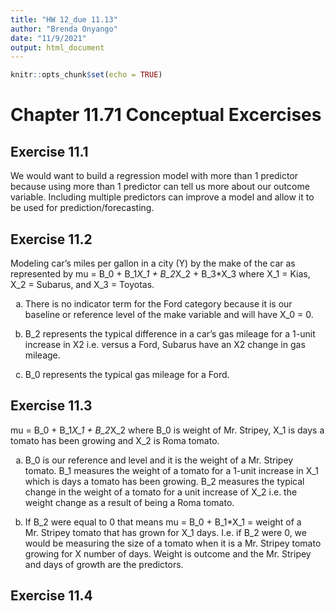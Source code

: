 ```yaml
---
title: "HW 12_due 11.13"
author: "Brenda Onyango"
date: "11/9/2021"
output: html_document
---
```


```r
knitr::opts_chunk$set(echo = TRUE)
```

# Chapter 11.71 Conceptual Excercises 

## Exercise 11.1

We would want to build a regression model with more than 1 predictor because using more than 1 predictor can tell us more about our outcome variable. Including multiple predictors can improve a model and allow it to be used for prediction/forecasting. 

## Exercise 11.2 

Modeling car's miles per gallon in a city (Y) by the make of the car as represented by mu = B_0 + B_1*X_1 + B_2*X_2 + B_3*X_3 where X_1 = Kias, X_2 = Subarus, and X_3 = Toyotas. 

a) There is no indicator term for the Ford category because it is our baseline or reference level of the make variable and will have X_0 = 0. 

b) B_2 represents the typical difference in a car's gas mileage for a 1-unit increase in X2 i.e. versus a Ford, Subarus have an X2 change in gas mileage. 

c) B_0 represents the typical gas mileage for a Ford. 

## Exercise 11.3 

mu = B_0 + B_1*X_1 + B_2*X_2 where B_0 is weight of Mr. Stripey, X_1 is days a tomato has been growing and X_2 is Roma tomato. 

a) B_0 is our reference and level and it is the weight of a Mr. Stripey tomato. B_1 measures the weight of a tomato for a 1-unit increase in X_1 which is days a tomato has been growing. B_2 measures the typical change in the weight of a tomato for a unit increase of X_2 i.e. the weight change as a result of being a Roma tomato. 

b) If B_2 were equal to 0 that means mu = B_0 + B_1*X_1 = weight of a Mr. Stripey tomato that has grown for X_1 days. I.e. if B_2 were 0, we would be measuring the size of a tomato when it is a Mr. Stripey tomato growing for X number of days. Weight is outcome and the Mr. Stripey and days of growth are the predictors. 

## Exercise 11.4 

